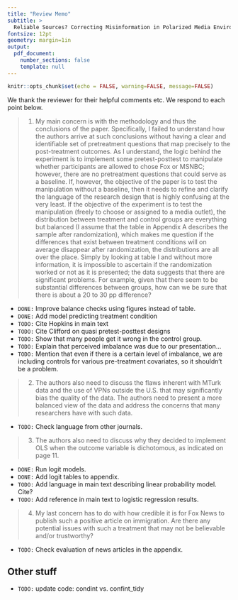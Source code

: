 ```yaml
---
title: "Review Memo"
subtitle: >
  Reliable Sources? Correcting Misinformation in Polarized Media Environments
fontsize: 12pt
geometry: margin=1in
output: 
  pdf_document:
    number_sections: false
    template: null
---
```


```r
knitr::opts_chunk$set(echo = FALSE, warning=FALSE, message=FALSE)
```


We thank the reviewer for their helpful comments etc. We respond to each point below.

> 1.	My main concern is with the methodology and thus the conclusions of the paper. Specifically, I failed to understand how the authors arrive at such conclusions without having a clear and identifiable set of pretreatment questions that map precisely to the post-treatment outcomes. As I understand, the logic behind the experiment is to implement some pretest-posttest to manipulate whether participants are allowed to chose Fox or MSNBC; however, there are no pretreatment questions that could serve as a baseline. If, however, the objective of the paper is to test the manipulation without a baseline, then it needs to refine and clarify the language of the research design that is highly confusing at the very least.  If the objective of the experiment is to test the manipulation (freely to choose or assigned to a media outlet), the distribution between treatment and control groups are everything but balanced (I assume that the table in Appendix A describes the sample after randomization), which makes me question if the differences that exist between treatment conditions will on average disappear after randomization, the distributions are all over the place. Simply by looking at table I and without more information, it is impossible to ascertain if the randomization worked or not as it is presented; the data suggests that there are significant problems. For example, given that there seem to be substantial differences between groups, how can we be sure that there is about a 20 to 30 pp difference?

- `DONE:` Improve balance checks using figures instead of table. 
- `DONE:` Add model predicting treatment condition
- `TODO:` Cite Hopkins in main text
- `TODO:` Cite Clifford on quasi pretest-posttest designs
- `TODO:` Show that many people get it wrong in the control group.
- `TODO:` Explain that perceived imbalance was due to our presentation...
- `TODO:` Mention that even if there is a certain level of imbalance, we are including controls for various pre-treatment covariates, so it shouldn't be a problem.

> 2.	The authors also need to discuss the flaws inherent with MTurk data and the use of VPNs outside the U.S. that may significantly bias the quality of the data. The authors need to present a more balanced view of the data and address the concerns that many researchers have with such data. 

- `TODO:` Check language from other journals.

> 3.	The authors also need to discuss why they decided to implement OLS when the outcome variable is dichotomous, as indicated on page 11. 

- `DONE:` Run logit models.
- `DONE:` Add logit tables to appendix.
- `TODO:` Add language in main text describing linear probability model. Cite?
- `TODO:` Add reference in main text to logistic regression results.

> 4.	My last concern has to do with how credible it is for Fox News to publish such a positive article on immigration. Are there any potential issues with such a treatment that may not be believable and/or trustworthy?

- `TODO:` Check evaluation of news articles in the appendix.

## Other stuff

- `TODO:` update code: condint vs. confint_tidy
